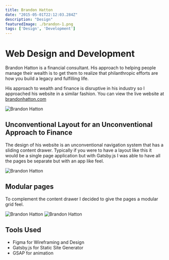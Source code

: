 ```yaml
---
title: Brandon Hatton
date: "2015-05-01T22:12:03.284Z"
description: "Design"
featuredImage: ./brandon-1.png
tags: ['Design', 'Development']
---
```


# Web Design and Development

Brandon Hatton is a financial consultant. His approach to helping people manage their wealth
is to get them to realize that philanthropic efforts are how you build a legacy and fulfilling life.

His approach to wealth and finance is disruptive in his industry so I approached his website in a similar fashion.
You can view the live website at [brandonhatton.com](https://brandonhatton.com/)

![Brandon Hatton](./brandon-1.png)

## Unconventional Layout for an Unconventional Approach to Finance

The design of his website is an unconventional navigation system that has a sliding content 
drawer. Typically if you were to have a layout like this it would be a single page
application but with Gatsby.js I was able to have all the pages be separate but with
an app like feel.

![Brandon Hatton](./brandon-2.png)

## Modular pages

To complement the content drawer I decided to give the pages a modular grid feel.

![Brandon Hatton](./brandon-3.png)
![Brandon Hatton](./brandon-4.png)

## Tools Used

* Figma for Wireframing and Design
* Gatsby.js for Static Site Generator
* GSAP for animation
